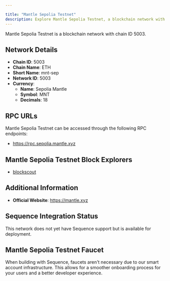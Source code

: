 ```yaml
---

title: "Mantle Sepolia Testnet"
description: Explore Mantle Sepolia Testnet, a blockchain network with chain ID 5003. Learn about its native currency, Sepolia Mantle, and how to interact with the network.
---
```




Mantle Sepolia Testnet is a blockchain network with chain ID 5003.

## Network Details

- **Chain ID**: 5003
- **Chain Name**: ETH
- **Short Name**: mnt-sep
- **Network ID**: 5003
- **Currency**: 
  - **Name**: Sepolia Mantle
  - **Symbol**: MNT
  - **Decimals**: 18

## RPC URLs

Mantle Sepolia Testnet can be accessed through the following RPC endpoints:

- https://rpc.sepolia.mantle.xyz

## Mantle Sepolia Testnet Block Explorers

- [blockscout](https://explorer.sepolia.mantle.xyz)

## Additional Information

- **Official Website**: https://mantle.xyz

## Sequence Integration Status

This network does not yet have Sequence support but is available for deployment.

## Mantle Sepolia Testnet Faucet

When building with Sequence, faucets aren't necessary due to our smart account infrastructure. This allows for a smoother onboarding process for your users and a better developer experience.
